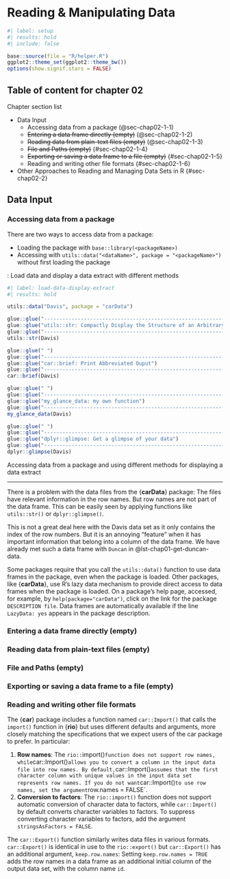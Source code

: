 # Reading & Manipulating Data {#sec-chap02}


```r
#| label: setup
#| results: hold
#| include: false

base::source(file = "R/helper.R")
ggplot2::theme_set(ggplot2::theme_bw())
options(show.signif.stars = FALSE)

```

## Table of content for chapter 02

::::: {#obj-chap02}
:::: {.my-objectives}
::: {.my-objectives-header}
Chapter section list
:::

::: {.my-objectives-container}

- Data Input
    - Accessing data from a package (@sec-chap02-1-1)
    - ~~Entering a data frame directly (empty)~~ (@sec-chap02-1-2)
    - ~~Reading	data from plain-text files (empty)~~ (@sec-chap02-1-3)
    - ~~File and Paths (empty)~~ {#sec-chap02-1-4}
    - ~~Exporting or saving a data frame to a file (empty)~~ {#sec-chap02-1-5}
    - Reading and writing other file formats {#sec-chap02-1-6}
- Other Approaches to Reading and Managing Data Sets in R {#sec-chap02-2}



:::
::::
:::::


## Data Input 

### Accessing data from a package {#sec-chap02-1-1}

There are two ways to access data from a package:

- Loading the package with `base::library(<packageName>)`
- Accessing with `utils::data("<dataName>", package = "<packageName>")` without first loading the package

:::::{.my-r-code}
:::{.my-r-code-header}
:::::: {#cnj-chap02-load-data-display-extract}
: Load data and display a data extract with different methods
::::::
:::
::::{.my-r-code-container}
::: {#lst-chap02-load-data-display-extract}
```r
#| label: load-data-display-extract
#| results: hold

utils::data("Davis", package = "carData")

glue::glue("---------------------------------------------------------------------")
glue::glue("utils::str: Compactly Display the Structure of an Arbitrary R Object")
glue::glue("---------------------------------------------------------------------")
utils::str(Davis)

glue::glue(" ")
glue::glue("---------------------------------------------------------------------")
glue::glue("car::brief: Print Abbreviated Ouput")
glue::glue("---------------------------------------------------------------------")
car::brief(Davis)

glue::glue(" ")
glue::glue("---------------------------------------------------------------------")
glue::glue("my_glance_data: my own function")
glue::glue("---------------------------------------------------------------------")
my_glance_data(Davis)

glue::glue(" ")
glue::glue("---------------------------------------------------------------------")
glue::glue("dplyr::glimpse: Get a glimpse of your data")
glue::glue("---------------------------------------------------------------------")
dplyr::glimpse(Davis)
```
Accessing data from a package and using different methods for displaying a data extract
:::

***

There is a problem with the data files from the {**carData**} package: The files have relevant information in the row names. But row names are not part of the data frame. This can be easily seen by applying functions like `utils::str()` or `dplyr::glimpse()`.

This is not a great deal here with the Davis data set as it only contains the index of the row numbers. But it is an annoying "feature" when it has important information that belong into a column of the data frame. We have already met such a data frame with `Duncan` in @lst-chap01-get-duncan-data. 

::::
:::::


Some packages require that you call the `utils::data()` function to use data frames in the package, even when the package is loaded. Other packages, like {**carData**}, use R’s lazy data mechanism to provide direct access to data frames when the package is loaded. On a package’s help page, accessed, for example, by `help(package="carData")`, click on the link for the package `DESCRIPTION file`. Data frames are automatically available if the line `LazyData: yes` appears in the package description.

### Entering a data frame directly (empty) {#sec-chap02-1-2}

### Reading	data from plain-text files (empty) {#sec-chap02-1-3}

### File and Paths (empty) {#sec-chap02-1-4}

### Exporting or saving a data frame to a file (empty) {#sec-chap02-1-5}

### Reading and writing other file formats {#sec-chap02-1-6}

The {**car**} package includes a function named `car::Import()` that calls the `import()` function in {**rio**} but uses different defaults and arguments, more closely matching the specifications that we expect users of the car package to prefer. In particular: 

1. **Row names**: The `rio::`import()` function does not support row names, while `car::Import()` allows you to convert a column in the input data file into row names. By default, `car::Import()` assumes that the first character column with unique values in the input data set represents row names. If you do not want `car::Import()` to use row names, set the argument `row.names = FALSE`. 
2. **Conversion to factors**: The `rio::import()` function does not support automatic conversion of character data to factors, while `car::Import()` by default converts character variables to factors. To suppress converting character variables to factors, add the argument `stringsAsFactors = FALSE`.

The `car::Export()` function similarly writes data files in various formats. `car::Export()` is identical in use to the `rio::export()` but `car::Export()` has an additional argument, `keep.row.names`: Setting `keep.row.names = TRUE` adds the row names in a data frame as an additional initial column of the output data set, with the column name `id`.
